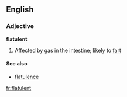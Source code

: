 ==English==
===Adjective===
'''flatulent'''

# Affected by gas in the intestine; likely to [[fart]]

====See also====

*[[flatulence]]

[[fr:flatulent]]